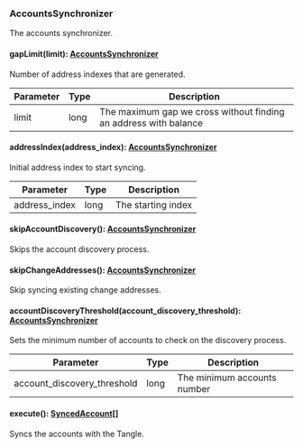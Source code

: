 ### AccountsSynchronizer
The accounts synchronizer.

#### gapLimit(limit): [AccountsSynchronizer](#accountssynchronizer)

Number of address indexes that are generated.

| Parameter       | Type |  Description |
| --------------- | -------- | -------- |
| limit | long |  The maximum gap we cross without finding an address with balance |

#### addressIndex(address_index): [AccountsSynchronizer](#accountssynchronizer)

Initial address index to start syncing.

| Parameter       | Type |  Description |
| --------------- | -------- | -------- |
| address_index | long |  The starting index |

#### skipAccountDiscovery(): [AccountsSynchronizer](#accountssynchronizer)

Skips the account discovery process.

#### skipChangeAddresses(): [AccountsSynchronizer](#accountssynchronizer)

Skip syncing existing change addresses.

#### accountDiscoveryThreshold(account_discovery_threshold): [AccountsSynchronizer](#accountssynchronizer)

Sets the minimum number of accounts to check on the discovery process.

| Parameter       | Type |  Description |
| --------------- | -------- | -------- |
| account_discovery_threshold | long |  The minimum accounts number |

#### execute(): [SyncedAccount[]](#syncedaccount)

Syncs the accounts with the Tangle.
